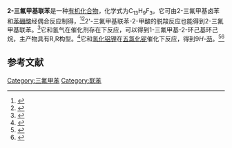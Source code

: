 {{Chembox
| Name = 
| NameEn = 
| ImageFile = 2-trifluoromethylbiphenyl.png
|  ImageSize = 
|  ImageAlt = 
| IUPACName = 
| IUPACNameZh = 
| OtherNames = 
| Section1 = {{Chembox Identifiers
|   CASNo = 362-59-4
|   CASNo_Ref = {{cascite|correct|CAS}}
|   PubChem = 
|   SMILES = FC(F)(F)C=1C=CC=CC1C=2C=CC=CC2 }}
| Section2 = {{Chembox Properties
| C=13 | H=9 | F=3
|   Appearance = 
|   Density = 
|   MeltingPt = {{convert|15|C|K}}<ref name=Pettit>{{cite journal|journal=Journal of the Chemical Society (Resumed)|language=en|issn=0368-1769|date=1954|pages=1071|doi=10.1039/jr9540001071|url=http://xlink.rsc.org/?DOI=jr9540001071|title=Further investigations of trifluoromethyldiphenyl derivatives|accessdate=2021-03-20|author=M. R. Pettit, J. C. Tatlow}}</ref>
|   BoilingPt = {{convert|114|C|K}}（19 torr）<ref name=Pettit />
|   Solubility =  }}
| Section3 = {{Chembox Hazards
|   MainHazards = 
|   FlashPt = 
|   Autoignition =  }}
}}
'''2-三氟甲基联苯'''是一种[[有机化合物|有机化合物]]，化学式为C<sub>13</sub>H<sub>9</sub>F<sub>3</sub>。它可由2-三氟甲基卤苯和[[苯硼酸|苯硼酸]]经偶合反应制得，<ref>{{cite journal|journal=Synlett|volume=2001|issue=09|date=2001|pages=1458–1460|doi=10.1055/s-2001-16794|url=http://www.thieme-connect.de/DOI/DOI?10.1055/s-2001-16794|title=Palladium Catalysed Cross-Coupling of Aryl Chlorides with Arylboronic Acids in the Presence of a New Tetraphosphine Ligand|accessdate=2021-03-20|author=Marie Feuerstein, Henri Doucet, Maurice Santelli|archive-date=2018-06-04|archive-url=https://web.archive.org/web/20180604085432/https://www.thieme-connect.de/DOI/DOI?10.1055%2Fs-2001-16794}}</ref><ref>{{cite journal|journal=Chemical Communications|volume=55|issue=96|language=en|issn=1359-7345|date=2019|pages=14414–14417|doi=10.1039/C9CC07829K|url=http://xlink.rsc.org/?DOI=C9CC07829K|title=A palladium–carbon-connected organometallic framework and its catalytic application|accessdate=2021-03-20|author=Ying Dong, Jing-Jing Jv, Xiao-Wei Wu, Jing-Lan Kan, Ting Lin, Yu-Bin Dong}}</ref>2'-三氟甲基联苯-2-甲酸的脱羧反应也能得到2-三氟甲基联苯。<ref>{{cite journal|journal=Chemical Science|volume=10|issue=22|language=en|issn=2041-6520|date=2019|pages=5736–5742|doi=10.1039/C9SC00892F|url=http://xlink.rsc.org/?DOI=C9SC00892F|title=Highly-chemoselective step-down reduction of carboxylic acids to aromatic hydrocarbons via palladium catalysis|accessdate=2021-03-20|author=Chengwei Liu, Zhi-Xin Qin, Chong-Lei Ji, Xin Hong, Michal Szostak|pmid=31293759|pmc=PMC6568276}}</ref>它和氢气在催化剂存在下反应，可以得到1-三氟甲基-2-环己基环己烷，主产物具有R,R构型。<ref>{{cite journal|journal=Angewandte Chemie International Edition|volume=58|issue=47|language=en|issn=1433-7851|date=2019-11-18|pages=16785–16789|doi=10.1002/anie.201907457|url=https://onlinelibrary.wiley.com/doi/abs/10.1002/anie.201907457|title=Accessing Difluoromethylated and Trifluoromethylated cis ‐Cycloalkanes and Saturated Heterocycles: Preferential Hydrogen Addition to the Substitution Sites for Dearomatization|accessdate=2021-03-20|author=Xue Zhang, Liang Ling, Meiming Luo, Xiaoming Zeng}}</ref>它和[[氢化铝锂|氢化铝锂]]在[[五氯化铌|五氯化铌]]催化下反应，得到9''H''-[[芴|芴]]。<ref>{{cite journal|journal=Chemistry - An Asian Journal|volume=3|issue=2|language=en|date=2008-02-01|pages=261–271|doi=10.1002/asia.200700333|url=http://doi.wiley.com/10.1002/asia.200700333|title=CC Coupling Reactions of Superstrong CF 3 Groups with C(sp 2 )-H Bonds: Reactivity and Synthetic Utility of Zero-Valent Niobium Catalyst|accessdate=2021-03-20|author=Kohei Fuchibe, Ken Mitomi, Ryo Suzuki, Takahiko Akiyama}}</ref><ref>{{cite journal|journal=Journal of the American Chemical Society|volume=128|issue=5|language=en|issn=0002-7863|date=2006-02|pages=1434–1435|doi=10.1021/ja0565323|url=https://pubs.acs.org/doi/10.1021/ja0565323|title=Low-Valent Niobium-Mediated Double Activation of C−F/C−H Bonds: Fluorene Synthesis from o -Arylated α,α,α-Trifluorotoluene Derivatives|accessdate=2021-03-20|author=Kohei Fuchibe, Takahiko Akiyama}}</ref>

==参考文献==
{{reflist}}

[[Category:三氟甲苯|Category:三氟甲苯]]
[[Category:联苯|Category:联苯]]